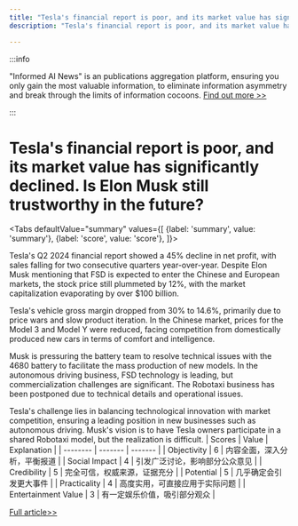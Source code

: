 ```yaml
---
title: "Tesla's financial report is poor, and its market value has significantly declined. Is Elon Musk still trustworthy in the future?"
description: "Tesla's financial report is poor, and its market value has significantly declined. Is Elon Musk still trustworthy in the future?"

---
```



:::info

"Informed AI News" is an publications aggregation platform, ensuring you only gain the most valuable information, to eliminate information asymmetry and break through the limits of information cocoons.  [Find out more >>](/)

:::

# Tesla's financial report is poor, and its market value has significantly declined. Is Elon Musk still trustworthy in the future?


<Tabs
	defaultValue="summary"
	values={[
	{label: 'summary', value: 'summary'},
	{label: 'score', value: 'score'},
]}>
<TabItem value="summary">


Tesla's Q2 2024 financial report showed a 45% decline in net profit, with sales falling for two consecutive quarters year-over-year. Despite Elon Musk mentioning that FSD is expected to enter the Chinese and European markets, the stock price still plummeted by 12%, with the market capitalization evaporating by over $100 billion.

Tesla's vehicle gross margin dropped from 30% to 14.6%, primarily due to price wars and slow product iteration. In the Chinese market, prices for the Model 3 and Model Y were reduced, facing competition from domestically produced new cars in terms of comfort and intelligence.

Musk is pressuring the battery team to resolve technical issues with the 4680 battery to facilitate the mass production of new models. In the autonomous driving business, FSD technology is leading, but commercialization challenges are significant. The Robotaxi business has been postponed due to technical details and operational issues.

Tesla's challenge lies in balancing technological innovation with market competition, ensuring a leading position in new businesses such as autonomous driving. Musk's vision is to have Tesla owners participate in a shared Robotaxi model, but the realization is difficult.
</TabItem>
<TabItem value="score">
	| Scores     | Value   | Explanation |
	| -------- | ------- | ------- |
	| Objectivity  | 6    | 内容全面，深入分析，平衡报道    |
	| Social Impact | 4     | 引发广泛讨论，影响部分公众意见    |
	| Credibility    | 5    | 完全可信，权威来源，证据充分    |
	| Potential    | 5    | 几乎确定会引发更大事件    |
	| Practicality    | 4    | 高度实用，可直接应用于实际问题    |
	| Entertainment Value    | 3    | 有一定娱乐价值，吸引部分观众    |
</TabItem>
</Tabs>

[Full article>>](https://www.cnbeta.com.tw/articles/tech/1440019.htm)
